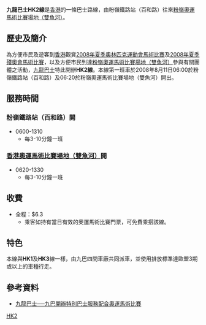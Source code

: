 {{Infobox Bus Route
| image = [[File:KMB_MP8201_HK2.JPG|280px]]
| number = 九龍巴士HK2線
| operator = [[九巴|九巴]]
| garage = 四廠聯合派車 (K,L,S,U)
| length = 
| time = 
| start = 粉嶺鐵路站（百和路）
| via = 
| end = [[香港奧運馬術場|粉嶺奧運馬術比賽場地（雙魚河）]]
| level = 0600-1310
| level1 = 0620-1330
| frequency = 3-10分鐘一班（只在2008年8月11日提供服務）
| Other_route = 無
| vehicle = 不定
| Fare = HK$6.3
| Section_Fare1 = 無
| Section_Fare2 = 無
| bgcolor = red
| fontcolor = yellow
| compete = 無
}}

'''九龍巴士HK2線'''是[[香港|香港]]的一條巴士路線，由粉嶺鐵路站（百和路）往來[[香港奧運馬術場|粉嶺奧運馬術比賽場地（雙魚河）]]。

==歷史及簡介==
為方便市民及遊客到[[香港|香港]]觀賞[[2008年夏季奧林匹克運動會馬術比賽|2008年夏季奧林匹克運動會馬術比賽]]及[[2008年夏季殘奧會馬術比賽|2008年夏季殘奧會馬術比賽]]，以及方便市民到達[[香港奧運馬術場|粉嶺奧運馬術比賽場地（雙魚河）]]參與有關團體之活動，[[九龍巴士|九龍巴士]]特此開辦'''HK2線'''。本線第一班車於2008年8月11日06:00於粉嶺鐵路站（百和路）及06:20於粉嶺奧運馬術比賽場地（雙魚河）開出。

==服務時間==
===粉嶺鐵路站（百和路）開===
*0600-1310
**每3-10分鐘一班

===[[香港奧運馬術場|香港奧運馬術比賽場地（雙魚河）]]開===
*0620-1330
**每3-10分鐘一班

==收費==
*全程：$6.3
**乘客如持有當日有效的奧運馬術比賽門票，可免費乘搭該線。

==特色==
本線與'''HK1'''及'''HK3'''線一樣，由九巴四間車廠共同派車，並使用排放標準達歐盟3期或以上的車種行走。

== 參考資料 ==
{{reflist}}
*[http://www.kmb.hk/chinese.php?page=next&file=news/service/news2q08/news2008080501.html 九龍巴士──九巴開辦特別巴士服務配合奧運馬術比賽]

[[Category:已取消九龍巴士路線|HK2]]

{{HK-bus-stub}}